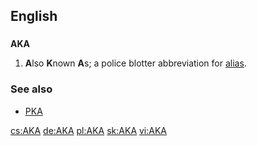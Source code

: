 {{see|A.K.A.|aka|åka}}
==English==

==={{initialism}}===
'''AKA'''
#'''A'''lso '''K'''nown '''A'''s; a police blotter abbreviation for [[alias]].

===See also===
*[[PKA]]

[[cs:AKA]]
[[de:AKA]]
[[pl:AKA]]
[[sk:AKA]]
[[vi:AKA]]